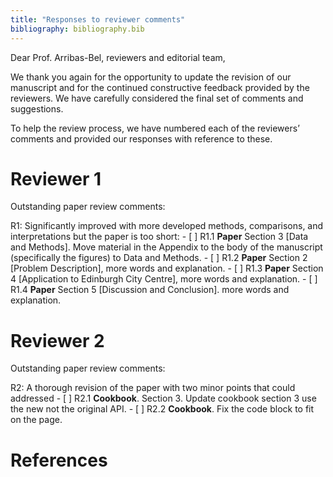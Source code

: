 ```yaml
---
title: "Responses to reviewer comments"
bibliography: bibliography.bib
---
```


Dear Prof. Arribas-Bel, reviewers and editorial team,

We thank you again for the opportunity to update the revision of our manuscript and for the continued constructive feedback provided by the reviewers. We have carefully considered the final set of comments and suggestions.

To help the review process, we have numbered each of the reviewers' comments and provided our responses with reference to these.

# Reviewer 1
Outstanding paper review comments:

R1: Significantly improved with more developed methods, comparisons, and interpretations but the paper is too short:
- [ ]  R1.1 **Paper** Section 3 [Data and Methods]. Move material in the Appendix to the body of the manuscript (specifically the figures) to Data and Methods.
- [ ] R1.2 **Paper** Section 2 [Problem Description], more words and explanation.
- [ ] R1.3 **Paper** Section 4 [Application to Edinburgh City Centre], more words and explanation.
- [ ] R1.4 **Paper** Section 5 [Discussion and Conclusion]. more words and explanation.

# Reviewer 2
Outstanding paper review comments:

R2:  A thorough revision of the paper with two  minor points that could addressed
 - [ ]  R2.1 **Cookbook**.  Section 3. Update cookbook section 3 use the new not the original API.
 - [ ]  R2.2 **Cookbook**. Fix the code block to fit on the page. 


# References